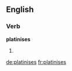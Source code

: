 ==English==

===Verb===
'''platinises'''

# {{en-third-person singular of|platinise}}

[[de:platinises]]
[[fr:platinises]]